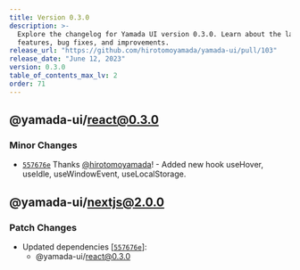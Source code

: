 ```yaml
---
title: Version 0.3.0
description: >-
  Explore the changelog for Yamada UI version 0.3.0. Learn about the latest
  features, bug fixes, and improvements.
release_url: "https://github.com/hirotomoyamada/yamada-ui/pull/103"
release_date: "June 12, 2023"
version: 0.3.0
table_of_contents_max_lv: 2
order: 71
---
```


## @yamada-ui/react@0.3.0

### Minor Changes

- [`557676e`](https://github.com/hirotomoyamada/yamada-ui/commit/557676e5ac3354571de1adeb5a58c75ba0ac1b5c) Thanks [@hirotomoyamada](https://github.com/hirotomoyamada)! - Added new hook useHover, useIdle, useWindowEvent, useLocalStorage.

## @yamada-ui/nextjs@2.0.0

### Patch Changes

- Updated dependencies \[[`557676e`](https://github.com/hirotomoyamada/yamada-ui/commit/557676e5ac3354571de1adeb5a58c75ba0ac1b5c)]:
  - @yamada-ui/react@0.3.0

